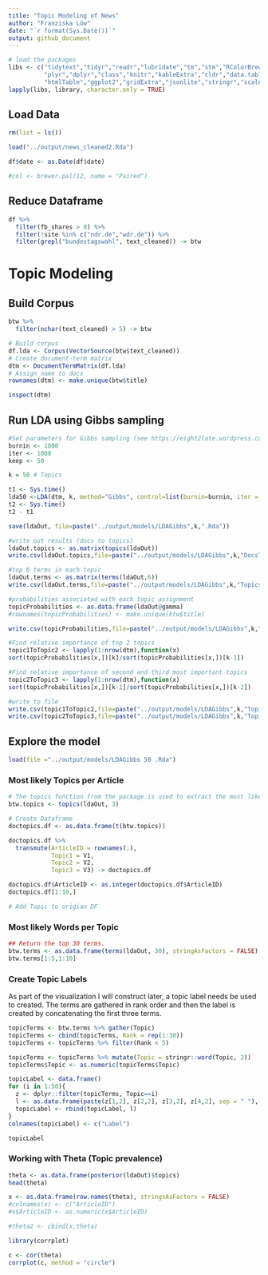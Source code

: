 ```yaml
---
title: "Topic Modeling of News"
author: "Franziska Löw"
date: "`r format(Sys.Date())`"
output: github_document
---
```


```r
# load the packages
libs <- c("tidytext","tidyr","readr","lubridate","tm","stm","RColorBrewer","topicmodels",
          "plyr","dplyr","class","knitr","kableExtra","cldr","data.table",
          "htmlTable","ggplot2","gridExtra","jsonlite","stringr","scales","rjson")
lapply(libs, library, character.only = TRUE)
```

## Load Data
```r
rm(list = ls())

load("../output/news_cleaned2.Rda")

df$date <- as.Date(df$date)

#col <- brewer.pal(12, name = "Paired")
```

## Reduce Dataframe
```r
df %>%
  filter(fb_shares > 0) %>%
  filter(!site %in% c("ndr.de","wdr.de")) %>%
  filter(grepl("bundestagswahl", text_cleaned)) -> btw

```

# Topic Modeling
## Build Corpus
```r
btw %>%
  filter(nchar(text_cleaned) > 5) -> btw
```

```r
# Build corpus
df.lda <- Corpus(VectorSource(btw$text_cleaned))
# Create document-term matrix
dtm <- DocumentTermMatrix(df.lda)
# Assign name to docs
rownames(dtm) <- make.unique(btw$title)

inspect(dtm)
```

## Run LDA using Gibbs sampling
```r
#Set parameters for Gibbs sampling (see https://eight2late.wordpress.com/2015/09/29/a-gentle-introduction-to-topic-modeling-using-r/)
burnin <- 1000
iter <- 1000
keep <- 50

k = 50 # Topics
```

```r
t1 <- Sys.time()
lda50 <-LDA(dtm, k, method="Gibbs", control=list(burnin=burnin, iter = iter, keep = keep))
t2 <- Sys.time()
t2 - t1

save(ldaOut, file=paste("../output/models/LDAGibbs",k,".Rda"))
```

```r
#write out results (docs to topics)
ldaOut.topics <- as.matrix(topics(ldaOut))
write.csv(ldaOut.topics,file=paste("../output/models/LDAGibbs",k,"DocsToTopics.csv"))
```

```r
#top 6 terms in each topic
ldaOut.terms <- as.matrix(terms(ldaOut,6))
write.csv(ldaOut.terms,file=paste("../output/models/LDAGibbs",k,"TopicsToTerms.csv"))
```

```r
#probabilities associated with each topic assignment
topicProbabilities <- as.data.frame(ldaOut@gamma)
#rownames(topicProbabilities) <- make.unique(btw$title)

write.csv(topicProbabilities,file=paste("../output/models/LDAGibbs",k,"TopicProbabilities.csv"))
```

```r
#Find relative importance of top 2 topics
topic1ToTopic2 <- lapply(1:nrow(dtm),function(x)
sort(topicProbabilities[x,])[k]/sort(topicProbabilities[x,])[k-1])
```

```r
#Find relative importance of second and third most important topics
topic2ToTopic3 <- lapply(1:nrow(dtm),function(x)
sort(topicProbabilities[x,])[k-1]/sort(topicProbabilities[x,])[k-2])
```

```r
#write to file
write.csv(topic1ToTopic2,file=paste("../output/models/LDAGibbs",k,"Topic1ToTopic2.csv"))
write.csv(topic2ToTopic3,file=paste("../output/models/LDAGibbs",k,"Topic2ToTopic3.csv"))
```

## Explore the model
```r
load(file ="../output/models/LDAGibbs 50 .Rda")
```

### Most likely Topics per Article
```r
# The topics function from the package is used to extract the most likely topic for each document 
btw.topics <- topics(ldaOut, 3)

# Create Dataframe
doctopics.df <- as.data.frame(t(btw.topics))

doctopics.df %>%
  transmute(ArticleID = rownames(.),
            Topic1 = V1,
            Topic2 = V2,
            Topic3 = V3) -> doctopics.df

doctopics.df$ArticleID <- as.integer(doctopics.df$ArticleID)
doctopics.df[1:10,]

# Add Topic to origian DF
```

### Most likely Words per Topic
```r
## Return the top 30 terms.
btw.terms <- as.data.frame(terms(ldaOut, 30), stringAsFactors = FALSE)
btw.terms[1:5,1:10]
```

### Create Topic Labels
As part of the visualization I will construct later, a topic label needs be used to created. The terms are gathered in rank order and then the label is created by concatenating the first three terms.

```r
topicTerms <- btw.terms %>% gather(Topic)
topicTerms <- cbind(topicTerms, Rank = rep(1:30))
topicTerms <- topicTerms %>% filter(Rank < 5)

topicTerms <- topicTerms %>% mutate(Topic = stringr::word(Topic, 2))
topicTerms$Topic <- as.numeric(topicTerms$Topic)

topicLabel <- data.frame()
for (i in 1:50){
  z <- dplyr::filter(topicTerms, Topic==i)
  l <- as.data.frame(paste(z[1,2], z[2,2], z[3,2], z[4,2], sep = " "), stringAsFactors = FALSE)
  topicLabel <- rbind(topicLabel, l)
}
colnames(topicLabel) <- c("Label")

topicLabel
```

### Working with Theta (Topic prevalence)
```r
theta <- as.data.frame(posterior(ldaOut)$topics)
head(theta)
```


```r
x <- as.data.frame(row.names(theta), stringsAsFactors = FALSE)
#colnames(x) <- c("ArticleID")
#x$ArticleID <- as.numeric(x$ArticleID)

#theta2 <- cbind(x,theta)
```

```r
library(corrplot)

c <- cor(theta)
corrplot(c, method = "circle")
```

